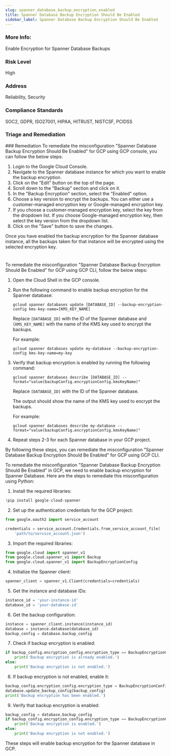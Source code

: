 ```yaml
---
slug: spanner_database_backup_encryption_enabled
title: Spanner Database Backup Encryption Should Be Enabled
sidebar_label: Spanner Database Backup Encryption Should Be Enabled
---
```


### More Info:

Enable Encryption for Spanner Database Backups

### Risk Level

High

### Address

Reliability, Security

### Compliance Standards

SOC2, GDPR, ISO27001, HIPAA, HITRUST, NISTCSF, PCIDSS

### Triage and Remediation
<Tabs>
<Tab title='Remediation'>
### Remediation

<AccordionGroup>
<Accordion title='Using Console' defaultOpen='true'>
To remediate the misconfiguration "Spanner Database Backup Encryption Should Be Enabled" for GCP using GCP console, you can follow the below steps:

1. Login to the Google Cloud Console.
2. Navigate to the Spanner database instance for which you want to enable the backup encryption.
3. Click on the "Edit" button on the top of the page.
4. Scroll down to the "Backup" section and click on it.
5. In the "Backup Encryption" section, select the "Enabled" option.
6. Choose a key version to encrypt the backups. You can either use a customer-managed encryption key or Google-managed encryption key.
7. If you choose a customer-managed encryption key, select the key from the dropdown list. If you choose Google-managed encryption key, then select the key version from the dropdown list.
8. Click on the "Save" button to save the changes.

Once you have enabled the backup encryption for the Spanner database instance, all the backups taken for that instance will be encrypted using the selected encryption key.

#
</Accordion>

<Accordion title='Using CLI'>
To remediate the misconfiguration "Spanner Database Backup Encryption Should Be Enabled" for GCP using GCP CLI, follow the below steps:

1. Open the Cloud Shell in the GCP console.

2. Run the following command to enable backup encryption for the Spanner database:

   ```
   gcloud spanner databases update [DATABASE_ID] --backup-encryption-config kms-key-name=[KMS_KEY_NAME]
   ```

   Replace `[DATABASE_ID]` with the ID of the Spanner database and `[KMS_KEY_NAME]` with the name of the KMS key used to encrypt the backups.

   For example:

   ```
   gcloud spanner databases update my-database --backup-encryption-config kms-key-name=my-key
   ```

3. Verify that backup encryption is enabled by running the following command:

   ```
   gcloud spanner databases describe [DATABASE_ID] --format="value(backupConfig.encryptionConfig.kmsKeyName)"
   ```

   Replace `[DATABASE_ID]` with the ID of the Spanner database.

   The output should show the name of the KMS key used to encrypt the backups.

   For example:

   ```
   gcloud spanner databases describe my-database --format="value(backupConfig.encryptionConfig.kmsKeyName)"
   ```

4. Repeat steps 2-3 for each Spanner database in your GCP project.

By following these steps, you can remediate the misconfiguration "Spanner Database Backup Encryption Should Be Enabled" for GCP using GCP CLI.
</Accordion>

<Accordion title='Using Python'>
To remediate the misconfiguration "Spanner Database Backup Encryption Should Be Enabled" in GCP, we need to enable backup encryption for Spanner Database. Here are the steps to remediate this misconfiguration using Python:

1. Install the required libraries:

```python
!pip install google-cloud-spanner
```

2. Set up the authentication credentials for the GCP project:

```python
from google.oauth2 import service_account

credentials = service_account.Credentials.from_service_account_file(
    'path/to/service_account.json')
```

3. Import the required libraries:

```python
from google.cloud import spanner_v1
from google.cloud.spanner_v1 import Backup
from google.cloud.spanner_v1 import BackupEncryptionConfig
```

4. Initialize the Spanner client:

```python
spanner_client = spanner_v1.Client(credentials=credentials)
```

5. Get the instance and database IDs:

```python
instance_id = 'your-instance-id'
database_id = 'your-database-id'
```

6. Get the backup configuration:

```python
instance = spanner_client.instance(instance_id)
database = instance.database(database_id)
backup_config = database.backup_config
```

7. Check if backup encryption is enabled:

```python
if backup_config.encryption_config.encryption_type == BackupEncryptionConfig.EncryptionType.GOOGLE_DEFAULT_ENCRYPTION:
    print('Backup encryption is already enabled.')
else:
    print('Backup encryption is not enabled.')
```

8. If backup encryption is not enabled, enable it:

```python
backup_config.encryption_config.encryption_type = BackupEncryptionConfig.EncryptionType.GOOGLE_DEFAULT_ENCRYPTION
database.update_backup_config(backup_config)
print('Backup encryption has been enabled.')
```

9. Verify that backup encryption is enabled:

```python
backup_config = database.backup_config
if backup_config.encryption_config.encryption_type == BackupEncryptionConfig.EncryptionType.GOOGLE_DEFAULT_ENCRYPTION:
    print('Backup encryption is enabled.')
else:
    print('Backup encryption is not enabled.')
```

These steps will enable backup encryption for the Spanner database in GCP.
</Accordion>

</AccordionGroup>
</Tab>
</Tabs>

